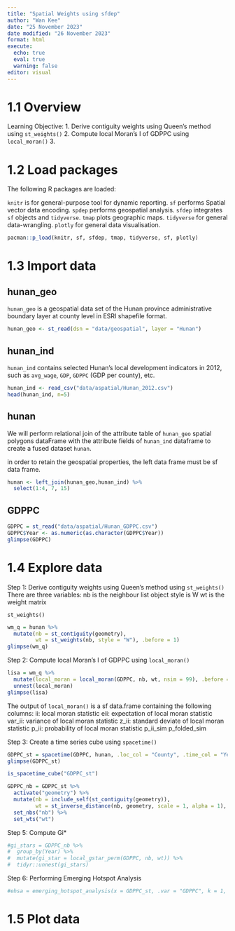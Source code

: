 ```yaml
---
title: "Spatial Weights using sfdep"
author: "Wan Kee"
date: "25 November 2023"
date modified: "26 November 2023"
format: html
execute: 
  echo: true
  eval: true
  warning: false
editor: visual
---
```


# 1.1 Overview

Learning Objective: 1. Derive contiguity weights using Queen's method using `st_weights()` 2. Compute local Moran's I of GDPPC using `local_moran()` 3.

# 1.2 Load packages

The following R packages are loaded:

`knitr` is for general-purpose tool for dynamic reporting. `sf` performs Spatial vector data encoding. `spdep` performs geospatial analysis. `sfdep` integrates `sf` objects and `tidyverse`. `tmap` plots geographic maps. `tidyverse` for general data-wrangling. `plotly` for general data visualisation.

```r
pacman::p_load(knitr, sf, sfdep, tmap, tidyverse, sf, plotly)
```

# 1.3 Import data

::: panel-tabset
## hunan_geo

`hunan_geo` is a geospatial data set of the Hunan province administrative boundary layer at county level in ESRI shapefile format.

```r
hunan_geo <- st_read(dsn = "data/geospatial", layer = "Hunan")
```

## hunan_ind

`hunan_ind` contains selected Hunan's local development indicators in 2012, such as `avg_wage`, `GDP`, `GDPPC` (GDP per county), etc.

```r
hunan_ind <- read_csv("data/aspatial/Hunan_2012.csv")
head(hunan_ind, n=5)
```

## hunan

We will perform relational join of the attribute table of `hunan_geo` spatial polygons dataFrame with the attribute fields of `hunan_ind` dataframe to create a fused dataset `hunan`.

::: callout-note
in order to retain the geospatial properties, the left data frame must be sf data frame.
:::

```r
hunan <- left_join(hunan_geo,hunan_ind) %>% 
  select(1:4, 7, 15)
```

## GDPPC

```r
GDPPC = st_read("data/aspatial/Hunan_GDPPC.csv")
GDPPC$Year <- as.numeric(as.character(GDPPC$Year))
glimpse(GDPPC)
```
:::

# 1.4 Explore data

Step 1: Derive contiguity weights using Queen's method using `st_weights()` There are three variables: nb is the neighbour list object style is W wt is the weight matrix

`st_weights()`

```r
wm_q = hunan %>% 
  mutate(nb = st_contiguity(geometry),
         wt = st_weights(nb, style = "W"), .before = 1)
glimpse(wm_q)
```

Step 2: Compute local Moran's I of GDPPC using `local_moran()`

```r
lisa = wm_q %>% 
  mutate(local_moran = local_moran(GDPPC, nb, wt, nsim = 99), .before = 1) %>% 
  unnest(local_moran)
glimpse(lisa)
```

The output of `local_moran()` is a sf data.frame containing the following columns: ii: local moran statistic eii: expectation of local moran statistic var_ii: variance of local moran statistic z_ii: standard deviate of local moran statistic p_ii: probability of local moran statistic p_ii_sim p_folded_sim

Step 3: Create a time series cube using `spacetime()`

```r
GDPPC_st = spacetime(GDPPC, hunan, .loc_col = "County", .time_col = "Year")
glimpse(GDPPC_st)
```

```r
is_spacetime_cube("GDPPC_st")
```

```r
GDPPC_nb = GDPPC_st %>% 
  activate("geometry") %>% 
  mutate(nb = include_self(st_contiguity(geometry)),
         wt = st_inverse_distance(nb, geometry, scale = 1, alpha = 1), .before = 1) %>% 
  set_nbs("nb") %>% 
  set_wts("wt")
```

Step 5: Compute Gi\*

```r
#gi_stars = GDPPC_nb %>% 
#  group_by(Year) %>% 
#  mutate(gi_star = local_gstar_perm(GDPPC, nb, wt)) %>%
#  tidyr::unnest(gi_stars)
```

Step 6: Performing Emerging Hotspot Analysis

```r
#ehsa = emerging_hotspot_analysis(x = GDPPC_st, .var = "GDPPC", k = 1, nsim = 99)
```

# 1.5 Plot data
